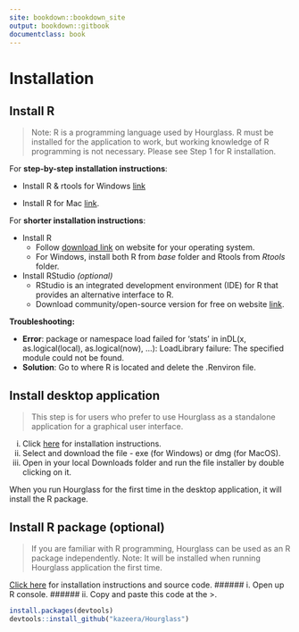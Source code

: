 ```yaml
---
site: bookdown::bookdown_site
output: bookdown::gitbook
documentclass: book
---
```

# Installation

## Install R
> Note: R is a programming language used by Hourglass. R must be installed for the application to work, but working knowledge of R programming is not necessary. Please see Step 1 for R installation.

For **step-by-step installation instructions**:

* Install R & rtools for Windows [link](https://datag.org/resources/documents/spring-2018/37-de-barros-installing-r-on-windows/file) 

* Install R for Mac [link](https://people.umass.edu/biep540w/pdf/HOW%20TO%20install%20R%20and%20R%20Studio%20MAC%20Users%20Fall%202020.pdf).


For **shorter installation instructions**:

* Install R
     * Follow [download link](https://cran.r-project.org/bin/) on website for your operating system. 
     * For Windows, install both R from _base_ folder and Rtools from _Rtools_ folder. 


* Install RStudio _(optional)_
     * RStudio is an integrated development environment (IDE) for R that provides an alternative interface to R.
     *  Download community/open-source version for free on website [link](https://rstudio.com/products/rstudio/download/#download).


**Troubleshooting:**

* **Error**: package or namespace load failed for 'stats' in inDL(x, as.logical(local), as.logical(now), ...):
LoadLibrary failure: The specified module could not be found.
* **Solution**: Go to where R is located and delete the .Renviron file.

## Install desktop application
> This step is for users who prefer to use Hourglass as a standalone application for a graphical user interface.

i. Click [here](https://github.com/kazeera/Hourglass-interface) for installation instructions.
ii. Select and download the file - exe (for Windows) or dmg (for MacOS).
iii. Open in your local Downloads folder and run the file installer by double clicking on it.

When you run Hourglass for the first time in the desktop application, it will install the R package.

## Install R package (optional)
> If you are familiar with R programming, Hourglass can be used as an R package independently. Note: It will be installed when running Hourglass application the first time.

[Click here](https://github.com/kazeera/Hourglass) for installation instructions and source code.
###### i. Open up R console.
###### ii. Copy and paste this code at the >. 

```r{}
install.packages(devtools)
devtools::install_github("kazeera/Hourglass")
```
